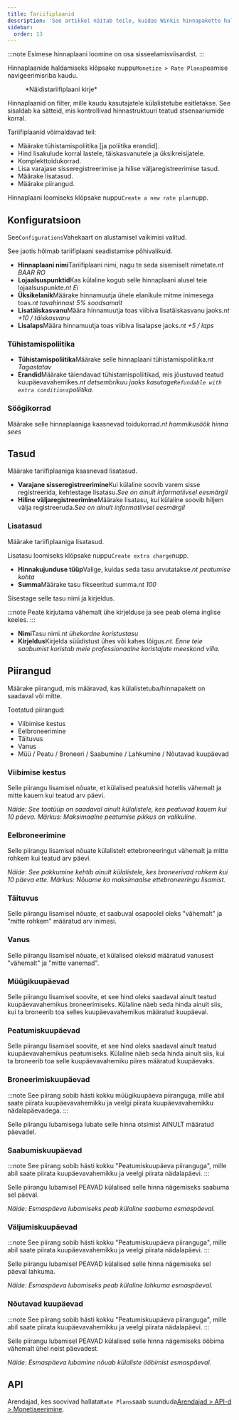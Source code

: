 ```yaml
---
title: Tariifiplaanid
description: 'See artikkel näitab teile, kuidas Winkis hinnapakette hallata.'
sidebar:
  order: 13
---
```


:::note
Esimese hinnaplaani loomine on osa sisseelamisviisardist.
:::

Hinnaplaanide haldamiseks klõpsake nuppu`Monetize > Rate Plans`peamise navigeerimisriba kaudu.

<figure>
  <CloudinaryImage width="350" height="559" resize="scale" quality="best" alt="Tariifiplaanid" src="academy/rate-plan" errorImage="noimage_opaque_nyrtl0.png" />

  <figcaption>*Näidistariifiplaani kirje*</figcaption>
</figure>


Hinnaplaanid on filter, mille kaudu kasutajatele külalistetube esitletakse.
See sisaldab ka sätteid, mis kontrollivad hinnastruktuuri teatud stsenaariumide korral.

Tariifiplaanid võimaldavad teil:

* Määrake tühistamispoliitika \[ja poliitika erandid].
* Hind lisakulude korral lastele, täiskasvanutele ja üksikreisijatele.
* Komplekttoidukorrad.
* Lisa varajase sisseregistreerimise ja hilise väljaregistreerimise tasud.
* Määrake lisatasud.
* Määrake piirangud.

Hinnaplaani loomiseks klõpsake nuppu`Create a new rate plan`nupp.

## Konfiguratsioon

See`Configurations`Vahekaart on alustamisel vaikimisi valitud.

See jaotis hõlmab tariifiplaani seadistamise põhivalikuid.

* **Hinnaplaani nimi**Tariifiplaani nimi, nagu te seda sisemiselt nimetate.*nt BAAR RO*
* **Lojaalsuspunktid**Kas külaline kogub selle hinnaplaani alusel teie lojaalsuspunkte.*nt Ei*
* **Üksikelanik**Määrake hinnamuutja ühele elanikule mitme inimesega toas.*nt tavahinnast 5% soodsamalt*
* **Lisatäiskasvanu**Määra hinnamuutja toas viibiva lisatäiskasvanu jaoks.*nt +10 / täiskasvanu*
* **Lisalaps**Määra hinnamuutja toas viibiva lisalapse jaoks.*nt +5 / laps*

### Tühistamispoliitika

* **Tühistamispoliitika**Määrake selle hinnaplaani tühistamispoliitika.*nt Tagastatav*
* **Erandid**Määrake täiendavad tühistamispoliitikad, mis jõustuvad teatud kuupäevavahemikes.*nt detsembrikuu jaoks kasutage`Refundable with extra conditions`poliitika.*

### Söögikorrad

Määrake selle hinnaplaaniga kaasnevad toidukorrad.*nt hommikusöök hinna sees*

## Tasud

Määrake tariifiplaaniga kaasnevad lisatasud.

* **Varajane sisseregistreerimine**Kui külaline soovib varem sisse registreerida, kehtestage lisatasu.*See on ainult informatiivsel eesmärgil*
* **Hiline väljaregistreerimine**Määrake lisatasu, kui külaline soovib hiljem välja registreeruda.*See on ainult informatiivsel eesmärgil*

### Lisatasud

Määrake tariifiplaaniga lisatasud.

Lisatasu loomiseks klõpsake nuppu`Create extra charge`nupp.

* **Hinnakujunduse tüüp**Valige, kuidas seda tasu arvutatakse.*nt peatumise kohta*
* **Summa**Määrake tasu fikseeritud summa.*nt 100*

Sisestage selle tasu nimi ja kirjeldus.

:::note
Peate kirjutama vähemalt ühe kirjelduse ja see peab olema inglise keeles.
:::

* **Nimi**Tasu nimi.*nt ühekordne koristustasu*
* **Kirjeldus**Kirjelda süüdistust ühes või kahes lõigus.*nt. Enne teie saabumist koristab meie professionaalne koristajate meeskond villa.*

## Piirangud

Määrake piirangud, mis määravad, kas külalistetuba/hinnapakett on saadaval või mitte.

Toetatud piirangud:

* Viibimise kestus
* Eelbroneerimine
* Täituvus
* Vanus
* Müü / Peatu / Broneeri / Saabumine / Lahkumine / Nõutavad kuupäevad

### Viibimise kestus

Selle piirangu lisamisel nõuate, et külalised peatuksid hotellis vähemalt ja mitte kauem kui teatud arv päevi.

*Näide: See toatüüp on saadaval ainult külalistele, kes peatuvad kauem kui 10 päeva. Märkus: Maksimaalne peatumise pikkus on valikuline.*

### Eelbroneerimine

Selle piirangu lisamisel nõuate külalistelt ettebroneeringut vähemalt ja mitte rohkem kui teatud arv päevi.

*Näide: See pakkumine kehtib ainult külalistele, kes broneerivad rohkem kui 10 päeva ette. Märkus: Nõuame ka maksimaalse ettebroneeringu lisamist.*

### Täituvus

Selle piirangu lisamisel nõuate, et saabuval osapoolel oleks "vähemalt" ja "mitte rohkem" määratud arv inimesi.

### Vanus

Selle piirangu lisamisel nõuate, et külalised oleksid määratud vanusest "vähemalt" ja "mitte vanemad".

### Müügikuupäevad

Selle piirangu lisamisel soovite, et see hind oleks saadaval ainult teatud kuupäevavahemikus broneerimiseks. Külaline näeb seda hinda ainult siis, kui ta broneerib toa selles kuupäevavahemikus määratud kuupäeval.

### Peatumiskuupäevad

Selle piirangu lisamisel soovite, et see hind oleks saadaval ainult teatud kuupäevavahemikus peatumiseks. Külaline näeb seda hinda ainult siis, kui ta broneerib toa selle kuupäevavahemiku piires määratud kuupäevaks.

### Broneerimiskuupäevad

:::note
See piirang sobib hästi kokku müügikuupäeva piiranguga, mille abil saate piirata kuupäevavahemikku ja veelgi piirata kuupäevavahemikku nädalapäevadega.
:::

Selle piirangu lubamisega lubate selle hinna otsimist AINULT määratud päevadel.

### Saabumiskuupäevad

:::note
See piirang sobib hästi kokku "Peatumiskuupäeva piiranguga", mille abil saate piirata kuupäevavahemikku ja veelgi piirata nädalapäevi.
:::

Selle piirangu lubamisel PEAVAD külalised selle hinna nägemiseks saabuma sel päeval.

*Näide: Esmaspäeva lubamiseks peab külaline saabuma esmaspäeval.*

### Väljumiskuupäevad

:::note
See piirang sobib hästi kokku "Peatumiskuupäeva piiranguga", mille abil saate piirata kuupäevavahemikku ja veelgi piirata nädalapäevi.
:::

Selle piirangu lubamisel PEAVAD külalised selle hinna nägemiseks sel päeval lahkuma.

*Näide: Esmaspäeva lubamiseks peab külaline lahkuma esmaspäeval.*

### Nõutavad kuupäevad

:::note
See piirang sobib hästi kokku "Peatumiskuupäeva piiranguga", mille abil saate piirata kuupäevavahemikku ja veelgi piirata nädalapäevi.
:::

Selle piirangu lubamisel PEAVAD külalised selle hinna nägemiseks ööbima vähemalt ühel neist päevadest.

*Näide: Esmaspäeva lubamine nõuab külaliste ööbimist esmaspäeval.*

## API

Arendajad, kes soovivad hallata`Rate Plans`saab suunduda[Arendajad > API-d > Monetiseerimine](/developers/apis/#monetize-api).


